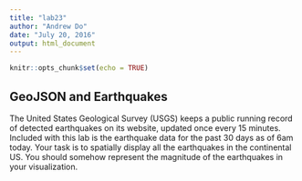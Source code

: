 ---
title: "lab23"
author: "Andrew Do"
date: "July 20, 2016"
output: html_document
---

```{r setup, include=FALSE}
knitr::opts_chunk$set(echo = TRUE)
```

## GeoJSON and Earthquakes

The United States Geological Survey (USGS) keeps a public running record of detected earthquakes on its website, updated once every 15 minutes.  Included with this lab is the earthquake data for the past 30 days as of 6am today.  Your task is to spatially display all the earthquakes in the continental US.  You should somehow represent the magnitude of the earthquakes in your visualization.